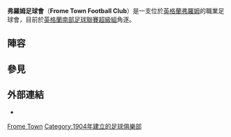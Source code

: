 {{Infobox football club
| clubname = 弗羅姆足球會
| image    = <!-- 檔案不存在 [[File:Frome_Town_F.C._logo.png|160px]] ，可從英文維基百科取得 -->
| fullname = Frome Town Football Club
| nickname = The Robins
| founded  = 1904
| ground   = [[弗羅姆|弗羅姆]]Blindmans Brewery Stadium
| capacity = 3,000 (500 seated)
| chairman = Jeremy Alderman
| manager  = [[Adrian_Foster_(footballer)|Adrian Foster]]
| assistant = tbc
| league   = [[英格蘭南部足球聯賽超級組|英格蘭南部足球聯賽超級組]]
| season   = 2014–15
| position = [[英格蘭南部足球聯賽超級組|英格蘭南部足球聯賽超級組]], 20th
| pattern_la1=|pattern_b1=|pattern_ra1=| leftarm1=FF0000|body1=FF0000|rightarm1=FF0000|shorts1=FF0000|socks1=FF0000
| pattern_la2=|pattern_b2=|pattern_ra2=| leftarm2=FFFF00|body2=FFFF00|rightarm2=FFFF00|shorts2=FFFF00|socks2=FFFF00
}}
'''弗羅姆足球會'''（'''Frome Town Football Club'''）是一支位於[[英格蘭|英格蘭]][[弗羅姆|弗羅姆]]的職業足球會，目前於[[英格蘭南部足球聯賽超級組|英格蘭南部足球聯賽超級組]]角逐。

==陣容==
{{Fs start}}
{{Fs player|no=|nat=England|name=Darren Chitty|pos=GK}}
{{Fs player|no=|nat=England|name=Mark Cooper|pos=DF}}
{{Fs player|no=|nat=England|name=Jack Vallis|pos=DF}}
{{Fs player|no=|nat=England|name=[[Anthony_Tonkin|Anthony Tonkin]]|pos=DF}}
{{Fs player|no=|nat=Wales|name=Rhys Baggridge|pos=DF}}
{{Fs player|no=|nat=England|name=Jon Vance|pos=MF}}
{{Fs player|no=|nat=England|name=Matt Smith|pos=MF}}
{{Fs player|no=|nat=England|name=Ricky Hulbert|pos=MF}}
{{Fs player|no=|nat=England|name=Aaron Rodriguez|pos=MF}}
{{Fs player|no=|nat=Wales|name=[[Lewis_Haldane|Lewis Haldane]]|pos=FW}}
{{Fs player|no=|nat=England|name=Ben Thomson|pos=FW}}
{{football squad mid}}
{{Fs player|no=|nat=England|name=Ed Baldy|pos=GK}}
{{Fs player|no=|nat=England|name=Dylan Bonella|pos=DF}}
{{Fs player|no=|nat=England|name=Matt Cowler|pos=DF}}
{{Fs player|no=|nat=England|name=Kris Miller|pos=DF}}
{{Fs player|no=|nat=England|name=Aaron Rodriguez|pos=MF}}
{{Fs player|no=|nat=England|name=Cameron Brown|pos=MF}}
{{Fs player|no=|nat=England|name=Ben Worlock|pos=MF}}
{{Fs player|no=|nat=England|name=Omar Simpson|pos=MF}}
{{Fs player|no=|nat=England|name=Oliver Taylor|pos=FW}}
{{Fs player|no=|nat=England|name=Jack Twyford|pos=FW}}
{{Fs end}}


==參見==
{{reflist}}

==外部連結==
*{{Official website|http://www.frometownfc.co.uk/}}

[[Category:森麻實郡足球俱樂部|Frome Town]]
[[Category:1904年建立的足球俱樂部|Category:1904年建立的足球俱樂部]]